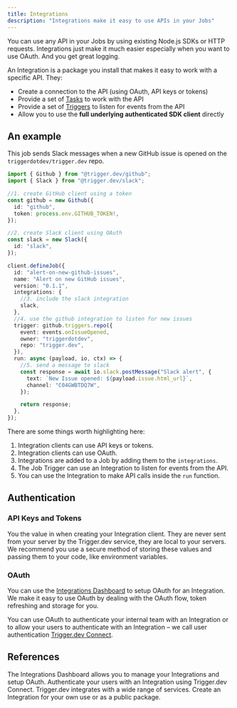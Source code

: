 ```yaml
---
title: Integrations
description: "Integrations make it easy to use APIs in your Jobs"
---
```


<Note>
  You can use any API in your Jobs by using existing Node.js SDKs or HTTP requests. Integrations
  just make it much easier especially when you want to use OAuth. And you get great logging.
</Note>

An Integration is a package you install that makes it easy to work with a specific API. They:

- Create a connection to the API (using OAuth, API keys or tokens)
- Provide a set of [Tasks](/documentation/concepts/tasks) to work with the API
- Provide a set of [Triggers](/documentation/concepts/triggers) to listen for events from the API
- Allow you to use the **full underlying authenticated SDK client** directly

## An example

This job sends Slack messages when a new GitHub issue is opened on the `triggerdotdev/trigger.dev` repo.

```ts
import { Github } from "@trigger.dev/github";
import { Slack } from "@trigger.dev/slack";

//1. create GitHub client using a token
const github = new Github({
  id: "github",
  token: process.env.GITHUB_TOKEN!,
});

//2. create Slack client using OAuth
const slack = new Slack({
  id: "slack",
});

client.defineJob({
  id: "alert-on-new-github-issues",
  name: "Alert on new GitHub issues",
  version: "0.1.1",
  integrations: {
    //3. include the slack integration
    slack,
  },
  //4. use the github integration to listen for new issues
  trigger: github.triggers.repo({
    event: events.onIssueOpened,
    owner: "triggerdotdev",
    repo: "trigger.dev",
  }),
  run: async (payload, io, ctx) => {
    //5. send a message to slack
    const response = await io.slack.postMessage("Slack alert", {
      text: `New Issue opened: ${payload.issue.html_url}`,
      channel: "C04GWBTDQ7W",
    });

    return response;
  },
});
```

There are some things worth highlighting here:

1. Integration clients can use API keys or tokens.
2. Integration clients can use OAuth.
3. Integrations are added to a Job by adding them to the `integrations`.
4. The Job Trigger can use an Integration to listen for events from the API.
5. You can use the Integration to make API calls inside the `run` function.

## Authentication

### API Keys and Tokens

You the value in when creating your Integration client. They are never sent from your server by the Trigger.dev service, they are local to your servers. We recommend you use a secure method of storing these values and passing them to your code, like environment variables.

### OAuth

You can use the [Integrations Dashboard](/documentation/guides/using-integrations) to setup OAuth for an Integration. We make it easy to use OAuth by dealing with the OAuth flow, token refreshing and storage for you.

You can use OAuth to authenticate your internal team with an Integration or to allow your users to authenticate with an Integration – we call user authentication [Trigger.dev Connect](/documentation/guides/connect).

## References

<CardGroup>
  <Card title="Integrations Dashboard" icon="sidebar" href="documentation/guides/integrations">
    The Integrations Dashboard allows you to manage your Integrations and setup OAuth.
  </Card>
  <Card title="Trigger.dev Connect" icon="user-plus" href="/documentation/concepts/connect">
    Authenticate your users with an Integration using Trigger.dev Connect.
  </Card>
  <Card title="View Integrations" icon="grid-2" href="/integrations">
    Trigger.dev integrates with a wide range of services.
  </Card>
  <Card title="Create an Integration" icon="square-plus" href="/integrations/create">
    Create an Integration for your own use or as a public package.
  </Card>
</CardGroup>
